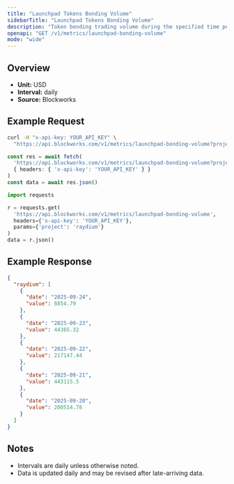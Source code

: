 ```yaml
---
title: "Launchpad Tokens Bonding Volume"
sidebarTitle: "Launchpad Tokens Bonding Volume"
description: "Token bonding trading volume during the specified time period for given launchpad."
openapi: "GET /v1/metrics/launchpad-bonding-volume"
mode: "wide"
---
```


## Overview

- **Unit:** USD
- **Interval:** daily
- **Source:** Blockworks

## Example Request

<CodeGroup>

```bash cURL
curl -H "x-api-key: YOUR_API_KEY" \
  "https://api.blockworks.com/v1/metrics/launchpad-bonding-volume?project=raydium"
```

```typescript TypeScript
const res = await fetch(
  'https://api.blockworks.com/v1/metrics/launchpad-bonding-volume?project=raydium',
  { headers: { 'x-api-key': 'YOUR_API_KEY' } }
)
const data = await res.json()
```

```python Python
import requests

r = requests.get(
  'https://api.blockworks.com/v1/metrics/launchpad-bonding-volume',
  headers={'x-api-key': 'YOUR_API_KEY'},
  params={'project': 'raydium'}
)
data = r.json()
```

</CodeGroup>

## Example Response

```json
{
  "raydium": [
    {
      "date": "2025-09-24",
      "value": 8854.79
    },
    {
      "date": "2025-09-23",
      "value": 44365.32
    },
    {
      "date": "2025-09-22",
      "value": 217147.44
    },
    {
      "date": "2025-09-21",
      "value": 443115.5
    },
    {
      "date": "2025-09-20",
      "value": 200514.78
    }
  ]
}
```

## Notes
- Intervals are daily unless otherwise noted.
- Data is updated daily and may be revised after late-arriving data.